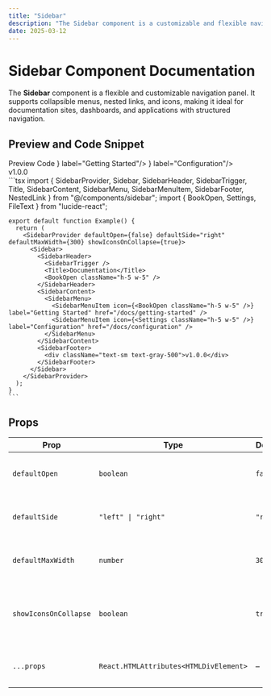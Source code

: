 ```yaml
---
title: "Sidebar"
description: "The Sidebar component is a customizable and flexible navigation panel that supports collapsible menus, nested links, and icons. Ideal for applications, dashboards, and documentation sites requiring structured navigation."
date: 2025-03-12
---
```


# Sidebar Component Documentation

The **Sidebar** component is a flexible and customizable navigation panel. It supports collapsible menus, nested links, and icons, making it ideal for documentation sites, dashboards, and applications with structured navigation.

## Preview and Code Snippet

<Tabs defaultValue="preview" size="sm" className="w-full">
  <TabsList className="grid w-full md:w-[30%] grid-cols-2">
    <Tab value="preview">Preview</Tab>
    <Tab value="code">Code</Tab>
  </TabsList>
  <TabsContent value="preview">
    <Preview >
      <SidebarProvider mobileView={false} defaultOpen={false} defaultSide="left" defaultMaxWidth={400} showIconsOnCollapse={true}>
        <Sidebar className="!h-auto" >
          <SidebarHeader>
            <SidebarTrigger />
            <Title>Documentation</Title>
            <BookOpen className="h-5 w-5" />
          </SidebarHeader>
          <SidebarContent>
            <SidebarMenu>
              <SidebarMenuItem icon={<BookOpen className="h-5 w-5" />} label="Getting Started"/>
              <SidebarMenuItem icon={<Settings className="h-5 w-5" />} label="Configuration"/>
            </SidebarMenu>
          </SidebarContent>
          <SidebarFooter>
            <div className="text-sm text-gray-500">v1.0.0</div>
          </SidebarFooter>
        </Sidebar>
      </SidebarProvider>
    </Preview>
  </TabsContent>
  <TabsContent value="code">
    ```tsx
    import { SidebarProvider, Sidebar, SidebarHeader, SidebarTrigger, Title, SidebarContent, SidebarMenu, SidebarMenuItem, SidebarFooter, NestedLink } from "@/components/sidebar";
    import { BookOpen, Settings, FileText } from "lucide-react";
    
    export default function Example() {
      return (
        <SidebarProvider defaultOpen={false} defaultSide="right" defaultMaxWidth={300} showIconsOnCollapse={true}>
          <Sidebar>
            <SidebarHeader>
              <SidebarTrigger />
              <Title>Documentation</Title>
              <BookOpen className="h-5 w-5" />
            </SidebarHeader>
            <SidebarContent>
              <SidebarMenu>
                <SidebarMenuItem icon={<BookOpen className="h-5 w-5" />} label="Getting Started" href="/docs/getting-started" />
                <SidebarMenuItem icon={<Settings className="h-5 w-5" />} label="Configuration" href="/docs/configuration" />
              </SidebarMenu>
            </SidebarContent>
            <SidebarFooter>
              <div className="text-sm text-gray-500">v1.0.0</div>
            </SidebarFooter>
          </Sidebar>
        </SidebarProvider>
      );
    }
    ```
  </TabsContent>
</Tabs>

## Props

| Prop                 | Type                                      | Default      | Description                                      |
|----------------------|-----------------------------------------|--------------|--------------------------------------------------|
| `defaultOpen`       | `boolean`                                | `false`      | Whether the sidebar is open by default.         |
| `defaultSide`       | `"left" \| "right"`                     | `"right"`    | Defines the sidebar's default position.         |
| `defaultMaxWidth`   | `number`                                 | `300`        | The default maximum width of the sidebar.       |
| `showIconsOnCollapse` | `boolean`                              | `true`       | Whether icons should be visible when collapsed. |
| `...props`          | `React.HTMLAttributes<HTMLDivElement>`   | –            | Supports all standard `div` attributes.         |


